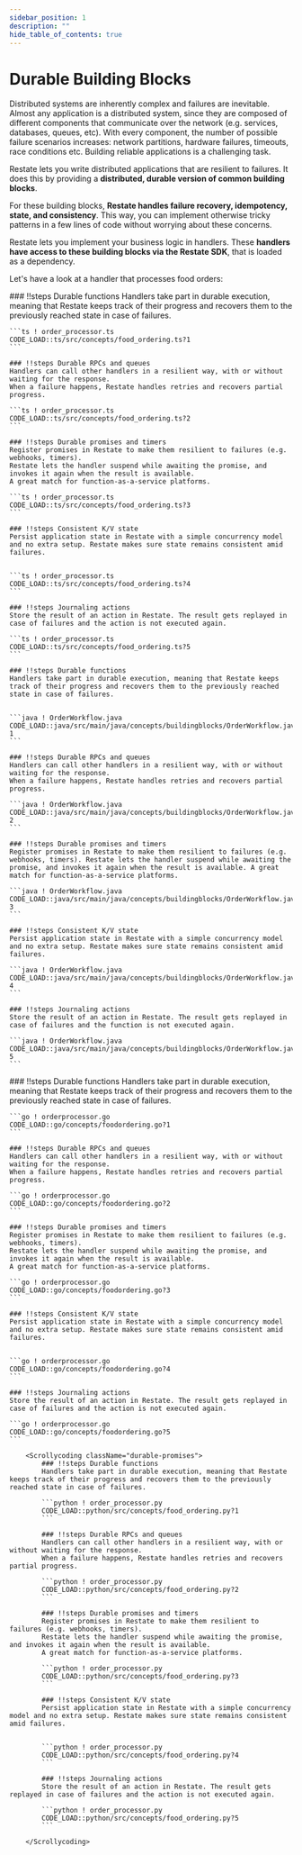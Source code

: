 ```yaml
---
sidebar_position: 1
description: ""
hide_table_of_contents: true
---
```



# Durable Building Blocks

<Admonition type="note" icon="💡" title="Context">
    Distributed systems are inherently complex and failures are inevitable.
    Almost any application is a distributed system, since they are composed of different components that communicate over the network (e.g. services, databases, queues, etc).
    With every component, the number of possible failure scenarios increases: network partitions, hardware failures, timeouts, race conditions etc.
    Building reliable applications is a challenging task.
</Admonition>

Restate lets you write distributed applications that are resilient to failures.
It does this by providing a **distributed, durable version of common building blocks**.

For these building blocks, **Restate handles failure recovery, idempotency, state, and consistency**.
This way, you can implement otherwise tricky patterns in a few lines of code without worrying about these concerns.

Restate lets you implement your business logic in handlers.
These **handlers have access to these building blocks via the Restate SDK**, that is loaded as a dependency.

Let's have a look at a handler that processes food orders:
<Tabs groupId="sdk" queryString>
<TabItem value="ts" label="TypeScript">

<Scrollycoding className="durable-promises">
    ### !!steps Durable functions
    Handlers take part in durable execution, meaning that Restate keeps track of their progress and recovers them to the previously reached state in case of failures.

    ```ts ! order_processor.ts
    CODE_LOAD::ts/src/concepts/food_ordering.ts?1
    ```

    ### !!steps Durable RPCs and queues
    Handlers can call other handlers in a resilient way, with or without waiting for the response.
    When a failure happens, Restate handles retries and recovers partial progress.

    ```ts ! order_processor.ts
    CODE_LOAD::ts/src/concepts/food_ordering.ts?2
    ```

    ### !!steps Durable promises and timers
    Register promises in Restate to make them resilient to failures (e.g. webhooks, timers).
    Restate lets the handler suspend while awaiting the promise, and invokes it again when the result is available.
    A great match for function-as-a-service platforms.

    ```ts ! order_processor.ts
    CODE_LOAD::ts/src/concepts/food_ordering.ts?3
    ```

    ### !!steps Consistent K/V state
    Persist application state in Restate with a simple concurrency model and no extra setup. Restate makes sure state remains consistent amid failures.


    ```ts ! order_processor.ts
    CODE_LOAD::ts/src/concepts/food_ordering.ts?4
    ```

    ### !!steps Journaling actions
    Store the result of an action in Restate. The result gets replayed in case of failures and the action is not executed again.

    ```ts ! order_processor.ts
    CODE_LOAD::ts/src/concepts/food_ordering.ts?5
    ```

</Scrollycoding>
</TabItem>
<TabItem value="java" label="Java">

<Scrollycoding className="durable-promises">

    ### !!steps Durable functions
    Handlers take part in durable execution, meaning that Restate keeps track of their progress and recovers them to the previously reached state in case of failures.


    ```java ! OrderWorkflow.java
    CODE_LOAD::java/src/main/java/concepts/buildingblocks/OrderWorkflow.java?1
    ```

    ### !!steps Durable RPCs and queues
    Handlers can call other handlers in a resilient way, with or without waiting for the response.
    When a failure happens, Restate handles retries and recovers partial progress.

    ```java ! OrderWorkflow.java
    CODE_LOAD::java/src/main/java/concepts/buildingblocks/OrderWorkflow.java?2
    ```

    ### !!steps Durable promises and timers
    Register promises in Restate to make them resilient to failures (e.g. webhooks, timers). Restate lets the handler suspend while awaiting the promise, and invokes it again when the result is available. A great match for function-as-a-service platforms.

    ```java ! OrderWorkflow.java
    CODE_LOAD::java/src/main/java/concepts/buildingblocks/OrderWorkflow.java?3
    ```

    ### !!steps Consistent K/V state
    Persist application state in Restate with a simple concurrency model and no extra setup. Restate makes sure state remains consistent amid failures.

    ```java ! OrderWorkflow.java
    CODE_LOAD::java/src/main/java/concepts/buildingblocks/OrderWorkflow.java?4
    ```

    ### !!steps Journaling actions
    Store the result of an action in Restate. The result gets replayed in case of failures and the function is not executed again.

    ```java ! OrderWorkflow.java
    CODE_LOAD::java/src/main/java/concepts/buildingblocks/OrderWorkflow.java?5
    ```

</Scrollycoding>
</TabItem>
<TabItem value="go" label="Go">

<Scrollycoding className="durable-promises">
    ### !!steps Durable functions
    Handlers take part in durable execution, meaning that Restate keeps track of their progress and recovers them to the previously reached state in case of failures.


    ```go ! orderprocessor.go
    CODE_LOAD::go/concepts/foodordering.go?1
    ```

    ### !!steps Durable RPCs and queues
    Handlers can call other handlers in a resilient way, with or without waiting for the response.
    When a failure happens, Restate handles retries and recovers partial progress.

    ```go ! orderprocessor.go
    CODE_LOAD::go/concepts/foodordering.go?2
    ```

    ### !!steps Durable promises and timers
    Register promises in Restate to make them resilient to failures (e.g. webhooks, timers).
    Restate lets the handler suspend while awaiting the promise, and invokes it again when the result is available.
    A great match for function-as-a-service platforms.

    ```go ! orderprocessor.go
    CODE_LOAD::go/concepts/foodordering.go?3
    ```

    ### !!steps Consistent K/V state
    Persist application state in Restate with a simple concurrency model and no extra setup. Restate makes sure state remains consistent amid failures.


    ```go ! orderprocessor.go
    CODE_LOAD::go/concepts/foodordering.go?4
    ```

    ### !!steps Journaling actions
    Store the result of an action in Restate. The result gets replayed in case of failures and the action is not executed again.

    ```go ! orderprocessor.go
    CODE_LOAD::go/concepts/foodordering.go?5
    ```

</Scrollycoding>
</TabItem>
<TabItem value="python" label="Python">

        <Scrollycoding className="durable-promises">
            ### !!steps Durable functions
            Handlers take part in durable execution, meaning that Restate keeps track of their progress and recovers them to the previously reached state in case of failures.

            ```python ! order_processor.py
            CODE_LOAD::python/src/concepts/food_ordering.py?1
            ```

            ### !!steps Durable RPCs and queues
            Handlers can call other handlers in a resilient way, with or without waiting for the response.
            When a failure happens, Restate handles retries and recovers partial progress.

            ```python ! order_processor.py
            CODE_LOAD::python/src/concepts/food_ordering.py?2
            ```

            ### !!steps Durable promises and timers
            Register promises in Restate to make them resilient to failures (e.g. webhooks, timers).
            Restate lets the handler suspend while awaiting the promise, and invokes it again when the result is available.
            A great match for function-as-a-service platforms.

            ```python ! order_processor.py
            CODE_LOAD::python/src/concepts/food_ordering.py?3
            ```

            ### !!steps Consistent K/V state
            Persist application state in Restate with a simple concurrency model and no extra setup. Restate makes sure state remains consistent amid failures.


            ```python ! order_processor.py
            CODE_LOAD::python/src/concepts/food_ordering.py?4
            ```

            ### !!steps Journaling actions
            Store the result of an action in Restate. The result gets replayed in case of failures and the action is not executed again.

            ```python ! order_processor.py
            CODE_LOAD::python/src/concepts/food_ordering.py?5
            ```

        </Scrollycoding>
</TabItem>
</Tabs>
